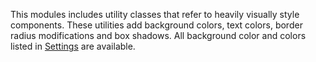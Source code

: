 
This modules includes utility classes that refer to heavily visually style components. These utilities add background colors, text colors, border radius modifications and box shadows. All background color and colors listed in [Settings](/settings) are available.

<Snippet component={Surfaces} snippet={snippet} />
